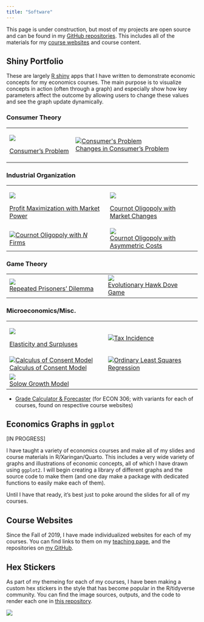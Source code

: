 ```yaml
---
title: "Software"
---
```


This page is under construction, but most of my projects are open source and can be found in my [GitHub repositories](https://github.com/ryansafner). This includes all of the materials for my [course websites](https://ryansafner.com/teaching) and course content.

## Shiny Portfolio

These are largely [R shiny](https://shiny.rstudio.com/) apps that I have written to demonstrate economic concepts for my economics courses. The main purpose is to visualize concepts in action (often through a graph) and especially show how key parameters affect the outcome by allowing users to change these values and see the graph update dynamically.

### Consumer Theory

+--------------------------------------------------------------------------+-------------------------------------------------------------------------------------------------------------------------------+
| [![](img/consumer_shiny.png)](https://ryansafner.shinyapps.io/consumer/) | [![Consumer's Problem](img/consumer_shiny.png){alt="Consumer's Problem"}](https://ryansafner.shinyapps.io/Consumer_changes/)\ |
|                                                                          | [Changes in Consumer's Problem](https://ryansafner.shinyapps.io/Consumer_changes/)                                            |
| [Consumer's Problem](https://ryansafner.shinyapps.io/consumer/)          |                                                                                                                               |
+--------------------------------------------------------------------------+-------------------------------------------------------------------------------------------------------------------------------+

### Industrial Organization

+------------------------------------------------------------------------------------------------------------------------+-----------------------------------------------------------------------------------------------------------+
| [![](img/monopoly_shiny.png)](https://ryansafner.shinyapps.io/monopoly_problem/)                                       | [![](img/cournot_changes_shiny.png)](https://ryansafner.shinyapps.io/Cournot_market_changes/)             |
|                                                                                                                        |                                                                                                           |
| [Profit Maximization with Market Power](https://ryansafner.shinyapps.io/monopoly_problem/)                             | [Cournot Oligopoly with Market Changes](https://ryansafner.shinyapps.io/Cournot_market_changes/)          |
+------------------------------------------------------------------------------------------------------------------------+-----------------------------------------------------------------------------------------------------------+
| [![](img/cournot_n_firms_shiny.png)Cournot Oligopoly with $N$ Firms](https://ryansafner.shinyapps.io/cournot_n_firms/) | [![](img/cournot_asymmetric_costs_shiny.png)](https://ryansafner.shinyapps.io/cournot_asymmetric_costs/)\ |
|                                                                                                                        | [Cournot Oligopoly with Asymmetric Costs](https://ryansafner.shinyapps.io/cournot_asymmetric_costs/)      |
+------------------------------------------------------------------------------------------------------------------------+-----------------------------------------------------------------------------------------------------------+

### Game Theory

+------------------------------------------------------------------------------+--------------------------------------------------------------------------+
| ![](images/repeated_pd_shiny.png)\                                           | ![](images/hawk_dove_shiny.png)\                                         |
| [Repeated Prisoners' Dilemma](https://ryansafner.shinyapps.io/repeated_pd/)  | [Evolutionary Hawk Dove Game](https://ryansafner.shinyapps.io/hawkdove/) |
+------------------------------------------------------------------------------+--------------------------------------------------------------------------+

### Microeconomics/Misc.

+------------------------------------------------------------------------------------------------------------------------------+-----------------------------------------------------------------------------------------------------------------------+
| [![](img/surplus_shiny.png)](https://ryansafner.shinyapps.io/elasticityandsurpluses/)                                        | [![](img/tax_shiny.png)Tax Incidence](https://ryansafner.shinyapps.io/tax-incidence/)                                 |
|                                                                                                                              |                                                                                                                       |
| [Elasticity and Surpluses](https://ryansafner.shinyapps.io/elasticityandsurpluses/)                                          |                                                                                                                       |
+------------------------------------------------------------------------------------------------------------------------------+-----------------------------------------------------------------------------------------------------------------------+
| [![Calculus of Consent Model](img/cc_shiny.png){alt="Calculus of Consent Model"}](https://ryansafner.shinyapps.io/ccmodel/)\ | [![](img/ols_shiny.png)Ordinary Least Squares Regression](https://ryansafner.shinyapps.io/ols_estimation_by_min_sse/) |
| [Calculus of Consent Model](https://ryansafner.shinyapps.io/ccmodel/)                                                        |                                                                                                                       |
+------------------------------------------------------------------------------------------------------------------------------+-----------------------------------------------------------------------------------------------------------------------+
| [![](img/solow_shiny.png)](https://ryansafner.shinyapps.io/Solow/)\                                                          |                                                                                                                       |
| [Solow Growth Model](https://ryansafner.shinyapps.io/Solow/)                                                                 |                                                                                                                       |
+------------------------------------------------------------------------------------------------------------------------------+-----------------------------------------------------------------------------------------------------------------------+

-   [Grade Calculator & Forecaster](https://ryansafner.shinyapps.io/306_grade_calculator/) (for ECON 306; with variants for each of courses, found on respective course websites)

## Economics Graphs in `ggplot`

\[IN PROGRESS\]

I have taught a variety of economics courses and make all of my slides and course materials in R/Xaringan/Quarto. This includes a very wide variety of graphs and illustrations of economic concepts, all of which I have drawn using `ggplot2`. I will begin creating a library of different graphs and the source code to make them (and one day make a package with dedicated functions to easily make each of them).

Until I have that ready, it's best just to poke around the slides for all of my courses.

## Course Websites

Since the Fall of 2019, I have made individualized websites for each of my courses. You can find links to them on my [teaching page](https://ryansafner.com/teaching), and the repositories on [my GitHub](https://github.com/ryansafner).

## Hex Stickers

As part of my themeing for each of my courses, I have been making a custom hex stickers in the style that has become popular in the R/tidyverse community. You can find the image sources, outputs, and the code to render each one in [this repository](https://github.com/ryansafner/hexstickers).

![](https://github.com/ryansafner/hexstickers/raw/master/README_files/figure-markdown_strict/unnamed-chunk-1-1.png)
